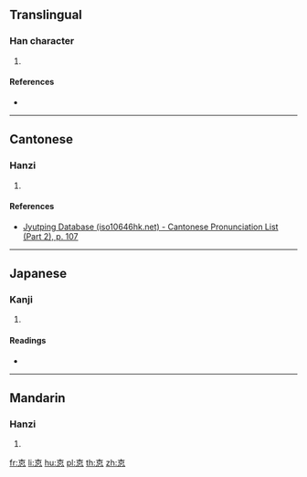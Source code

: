 {{character info/new}}
==Translingual==

===Han character===
{{Han char|rn=61|rad=心|as=05|sn=9|four=|canj=JRP|ids=⿱古心}}

# {{defn|Han|sort=心05}}

====References====
* {{Han ref|kx=0380.210|dkj=10453|dj=0708.210|hdz=42279.070|uh=6018|ud=24600}}

----

==Cantonese==

===Hanzi===
{{yue-hanzi|jyut=[[gu3]], [[gwu3]]|y=gu3, gwu3}}

# {{defn|lang=yue|sort=心05}}

====References====
* [http://www.iso10646hk.net/jp/document/download.jsp Jyutping Database (iso10646hk.net) - Cantonese Pronunciation List (Part 2), p. 107]

----

==Japanese==

===Kanji===
{{ja-kanji|grade=|rs=心05}}

# {{defn|lang=ja|sort=心05}}

====Readings====
* {{ja-readings|on=[[こ]] (ko), [[く]] (ku)|kun=[[かため]] (katame), [[かたく]] (kataku)}}

----

==Mandarin==

===Hanzi===
{{cmn-hanzi|pin=[[hù]] ([[hu4]]), [[gù]] ([[gu4]])|wg=hu<sup>4</sup>, ku<sup>4</sup>}}

# {{defn|lang=cmn|sort=心05}}

[[fr:怘]]
[[li:怘]]
[[hu:怘]]
[[pl:怘]]
[[th:怘]]
[[zh:怘]]